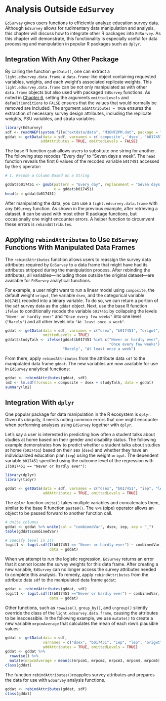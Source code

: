 # Analysis Outside `EdSurvey` {#analysisOutsideEdSurvey}

`EdSurvey` gives users functions to efficiently analyze education survey data. Although `EdSurvey` allows for rudimentary data manipulation and analysis, this chapter will discuss how to integrate other R packages into `EdSurvey`. As this chapter will demonstrate, this functionality is especially useful for data processing and manipulation in popular R packages such as `dplyr`.

## Integration With Any Other Package

By calling the function `getData()`, one can extract a `light.edsurvey.data.frame`: a `data.frame`-like object containing requested variables, weights, and each weight's associated replicate weights. This `light.edsurvey.data.frame` can be not only manipulated as with other `data.frame` objects but also used with packaged `EdSurvey` functions. As noted in [Chapter 6](#retrievingAllVariablesInADataset), setting the arguments `omittedLevels` and `defaultConditions` to `FALSE` ensures that the values that would normally be removed are included. The argument `addAttributes = TRUE` ensures the extraction of necessary survey design attributes, including the replicate weights, PSU variables, and strata variables.

```r
library(EdSurvey)
sdf <- readNAEP(system.file("extdata/data", "M36NT2PM.dat", package = "NAEPprimer"))
gddat <- getData(data = sdf, varnames = c('composite', 'dsex', 'b017451', 'origwt'),
                addAttributes = TRUE, omittedLevels = FALSE)
```

The base R function `gsub` allows users to substitute one string for another. The following step recodes "Every day" to "Seven days a week". The `head` function reveals the first 6 values of the recoded variable `b017451` accessed by the `$` operator:

```r
# 1. Recode a Column Based on a String

gddat$b017451 <- gsub(pattern = "Every day", replacement = "Seven days a week",
                      x = gddat$b017451)
head(x = gddat$b017451)
```

After manipulating the data, you can use a `light.edsurvey.data.frame` with any `EdSurvey` function. As shown in the previous example, after retrieving a dataset, it can be used with most other R package functions, but occasionally one might encounter errors. A helper function to circumvent these errors is `rebindAttributes`.

## Applying `rebindAttributes` to Use `EdSurvey` Functions With Manipulated Data Frames

The `rebindAttributes` function allows users to reassign the survey data attributes required by `EdSurvey` to a data frame that might have had its attributes stripped during the manipulation process. After rebinding the attributes, all variables---including those outside the original dataset---are available for `EdSurvey` analytical functions.

For example, a user might want to run a linear model using `composite`, the default weight `origwt`, the variable `dsex`, and the categorical variable `b017451` recoded into a binary variable. To do so, we can return a portion of the `sdf` survey data as the `gddat` object. Next, use the base R function `ifelse` to conditionally recode the variable `b017451` by collapsing the levels `"Never or hardly ever"` and `"Once every few weeks"` into one level (`"Rarely"`) and all other levels into `"At least once a week"`.

```r
gddat <- getData(data = sdf, varnames = c("dsex", "b017451", "origwt", "composite"),
                 omittedLevels = TRUE)
gddat$studyTalk <- ifelse(gddat$b017451 %in% c("Never or hardly ever",
                                               "Once every few weeks"),
                          "Rarely", "At least once a week")
```

From there, apply `rebindAttributes` from the attribute data `sdf` to the manipulated data frame `gddat`. The new variables are now available for use in `EdSurvey` analytical functions:

```r
gddat <- rebindAttributes(gddat, sdf)
lm2 <- lm.sdf(formula = composite ~ dsex + studyTalk, data = gddat)
summary(lm2)
```

## Integration With `dplyr`

One popular package for data manipulation in the R ecosystem is `dplyr`. Given its ubiquity, it merits noting common errors that one might encounter when performing analyses using `EdSurvey` together with `dplyr`. 

Let's say a user is interested in predicting how often a student talks about studies at home based on their gender and disability status. The following example demonstrates how to predict whether a student talks about studies at home (`b017451`) based on their sex (`dsex`) and whether they have an individualized education plan (`iep`) using the weight `origwt`. The dependent variable `b017451` specified using the outcome level of the regression with `I(b017451 == "Never or hardly ever")`:

```r
library(dplyr)
library(tidyr)
```

```r
gddat <- getData(data = sdf, varnames = c("dsex", "b017451", "iep", "lep", "origwt", "composite"),
                 addAttributes = TRUE, omittedLevels = TRUE)
```

The `dplyr` function `unite()` takes multiple variables and concatenates them, similar to the base R function `paste0()`. The `%>%` (pipe) operator allows an object to be passed forward to another function call.

```r
# Unite columns 
gddat <- gddat %>% unite(col = "combinedVar", dsex, iep, sep = "_")
table(gddat$combinedVar)
```

```r
# Specify level in I()
logit1 <- logit.sdf(I(b017451 == "Never or hardly ever") ~ combinedVar,
                    data = gddat)
```

When we attempt to run the logistic regression, `EdSurvey` returns an error that it cannot locate the survey weights for this data frame. After creating a new variable, `EdSurvey` can no longer access the survey attributes needed to complete this analysis. To remedy, apply `rebindAttributes` from the attribute data `sdf` to the manipulated data frame `gddat`:

```r
gddat <- rebindAttributes(gddat, sdf)
logit1 <- logit.sdf(I(b017451 =="Never or hardly ever") ~ combinedVar,
                    data = gddat)
```

Other functions, such as `rowwise()`, `group_by()`, and `ungroup()` silently override the class of the `light.edsurvey.data.frame`, causing the attributes to be inaccessible. In the following example, we use `mutate()` to create a new variable `mrpcmAverage` that calculates the mean of each row's plausible values:

```r
gddat <- getData(data = sdf,
                 varnames = c("dsex", "b017451", "iep", "lep", "origwt", "composite"),
                 addAttributes = TRUE, omittedLevels = TRUE)
gddat <- gddat %>%        
  rowwise() %>% 
  mutate(mrpcmAverage = mean(c(mrpcm1, mrpcm2, mrpcm3, mrpcm4, mrpcm5), na.rm = TRUE))
class(gddat)
```

The function `rebindAttributes()`reapplies survey attributes and prepares the data for use with `EdSurvey` analysis functions.

```r
gddat <- rebindAttributes(gddat, sdf)
class(gddat)
```
